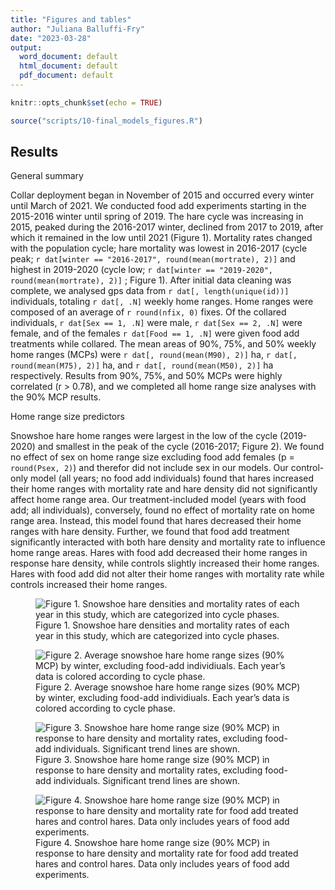 ```yaml
---
title: "Figures and tables"
author: "Juliana Balluffi-Fry"
date: "2023-03-28"
output:
  word_document: default
  html_document: default
  pdf_document: default
---
```


```r
knitr::opts_chunk$set(echo = TRUE)
```

```r
source("scripts/10-final_models_figures.R")
```

## Results

General summary

Collar deployment began in November of 2015 and occurred every winter until March of 2021. We conducted food add experiments starting in the 2015-2016 winter until spring of 2019. The hare cycle was increasing in 2015, peaked during the 2016-2017 winter, declined from 2017 to 2019, after which it remained in the low until 2021 (Figure 1). Mortality rates changed with the population cycle; hare mortality was lowest in 2016-2017 (cycle peak; `r dat[winter == "2016-2017", round(mean(mortrate), 2)]` and highest in 2019-2020 (cycle low; `r dat[winter == "2019-2020", round(mean(mortrate), 2)]` ; Figure 1). After initial data cleaning was complete, we analysed gps data from `r dat[, length(unique(id))]` individuals, totaling `r dat[, .N]` weekly home ranges. Home ranges were composed of an average of `r round(nfix, 0)` fixes. Of the collared individuals, `r dat[Sex == 1, .N]` were male, `r dat[Sex == 2, .N]` were female, and of the females `r dat[Food == 1, .N]` were given food add treatments while collared. The mean areas of 90%, 75%, and 50% weekly home ranges (MCPs) were `r dat[, round(mean(M90), 2)]` ha, `r dat[, round(mean(M75), 2)]` ha, and `r dat[, round(mean(M50), 2)]` ha respectively. Results from 90%, 75%, and 50% MCPs were highly correlated (r \> 0.78), and we completed all home range size analyses with the 90% MCP results.

Home range size predictors

Snowshoe hare home ranges were largest in the low of the cycle (2019-2020) and smallest in the peak of the cycle (2016-2017; Figure 2). We found no effect of sex on home range size excluding food add females (p = `round(Psex, 2)`) and therefor did not include sex in our models. Our control-only model (all years; no food add individuals) found that hares increased their home ranges with mortality rate and hare density did not significantly affect home range area. Our treatment-included model (years with food add; all individuals), conversely, found no effect of mortality rate on home range area. Instead, this model found that hares decreased their home ranges with hare density. Further, we found that food add treatment significantly interacted with both hare density and mortality rate to influence home range areas. Hares with food add decreased their home ranges in response hare density, while controls slightly increased their home ranges. Hares with food add did not alter their home ranges with mortality rate while controls increased their home ranges.

![Figure 1. Snowshoe hare densities and mortality rates of each year in this study, which are categorized into cycle phases.](output/figures/densities.jpeg)

![Figure 2. Average snowshoe hare home range sizes (90% MCP) by winter, excluding food-add individiuals. Each year's data is colored according to cycle phase.](output/figures/HRbyyear.jpeg)

![Figure 3. Snowshoe hare home range size (90% MCP) in response to hare density and mortality rates, excluding food-add individuals. Significant trend lines are shown. ](output/figures/HRnofood.jpeg)

![Figure 4. Snowshoe hare home range size (90% MCP) in response to hare density and mortality rate for food add treated hares and control hares. Data only includes years of food add experiments.](output/figures/HRwithfood.jpeg)
